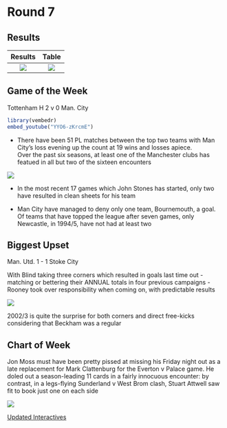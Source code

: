 # Round 7 {-}

## Results {-}


Results             | Table
:-------------------------:|:-------------------------:
![](images/wk7Res.png)  |  ![](images/wk7Table.png)



## Game of the Week {-}

Tottenham H 2 v 0 Man. City


```r


library(vembedr)
embed_youtube("YYO6-zKrcmE")
```
    
    
* There have been 51 PL matches between the top two teams with Man City's loss evening up the count at 19 wins and losses apiece.    
 Over the past six seasons, at least one of the Manchester clubs has featued in all but two of the sixteen encounters      


<img align="center" src="images/wk7a.png">

* In the most recent 17 games which John Stones has started, only two have resulted in clean sheets for his team

* Man City have  managed to deny only one team, Bournemouth, a goal. Of teams that have topped the league after seven games, only Newcastle, in 1994/5, have not had at least two



## Biggest Upset {-}

Man. Utd. 1 - 1 Stoke City

With Blind taking three corners which resulted in goals last time out - matching or bettering their ANNUAL totals in four previous campaigns - Rooney took over responsibility when coming on, with predictable results

<img align="center" src="images/wk7b.png">

2002/3 is quite the surprise for both corners and direct free-kicks considering that Beckham was a regular




## Chart of Week {-}

Jon Moss must have been pretty pissed at missing his Friday night out as a late replacement for
Mark Clattenburg for the Everton v Palace game.   He doled out a season-leading 11 cards in a fairly innocuous encounter: by contrast, in a legs-flying Sunderland v West Brom clash, Stuart Attwell saw fit to book just one on each side

<img align="center" src="images/wk7c.png">




[Updated Interactives](https://mytinyshinys.shinyapps.io/plannualupdate/#r7)